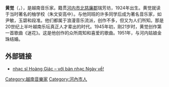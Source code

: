 {{multiple issues|
{{copyedit|time=2015-01-20T11:52:08+00:00}}
{{expand|time=2015-01-20T11:52:08+00:00}}
{{unreferenced|time=2015-01-20T11:52:08+00:00}}
}}
'''黄觉'''（{{lang-vi|Hoàng Giác}}，{{bd|1924年||2017年|9月14日|catIdx= Hoàng}}），是越南音乐家。籍贯[[河内市|河内市]][[北慈廉郡|北慈廉郡]]瑞芳坊，1924年出生。黄觉就读于当时著名的柚学校（朱文安高中）。与他同班的许多同学后成为著名音乐家，如尹敏，玉碧和段准。他们都属于浪漫音乐流派，创作不多，但又为人们所知。那是20世纪上半叶越南乐坛真正人才辈出的时代。1945年初，刚21岁时，黄觉创作第一首歌曲《迷花》。这是他创作的众所周知和喜爱的歌曲。1951年，与河内姑娘金珠结婚。

== 外部链接 ==
*[https://tunhan.wordpress.com/2013/06/04/nhac-si-hoang-giac-voi-ban-nhac-ngay-ve/ nhạc sĩ Hoàng Giác – với bản nhạc Ngày về!]{{Wayback|url=https://tunhan.wordpress.com/2013/06/04/nhac-si-hoang-giac-voi-ban-nhac-ngay-ve/ |date=20150120152417 }}

[[Category:越南音樂家|Category:越南音樂家]]
[[Category:河內市人|Category:河內市人]]
